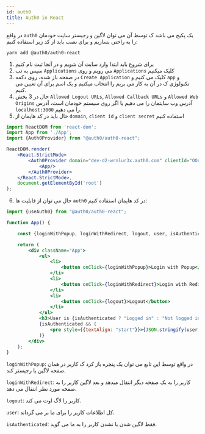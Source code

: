 ```yaml
---
id: auth0
title: Auth0 in React
---
```


در واقع `auth0` یک پکیج می باشد ک توسط آن می توان لاگین و رجیستر سایت خودمان را به راحتی بسازیم و برای نصب باید از کد زیر استفاده کنیم:

```text
yarn add @auth0/auth0-react
```

1. برای شروع باید ابتدا وارد سایت آن شویم و در آنجا ثبت نام کنیم
2. سپس به تب `Applications` می رویم و روی `Applications` کلیک میکنیم
3. در صفحه باز شده، روی دکمه `Create Application` کلیک می کنیم و `app` و تکنولوژی ک در آن به کار می بریم را انتخاب میکنیم و یک اسم برای آن تعیین می کنیم.
4. حال در 3 بخش `Allowed Logout URLs`, `Allowed Callback URLs` و `Allowed Web Origins` آدرس وب سایتمان را می دهیم یا اگر روی سیستم خودمان است، آدرس `localhost:3000` را می دهیم.
5. حال باید در کد هایمان از `domain`, `client id` و `client secret` استفاده کنیم

```jsx
import ReactDOM from 'react-dom';
import App from './App';
import {Auth0Provider} from "@auth0/auth0-react";

ReactDOM.render(
    <React.StrictMode>
        <Auth0Provider domain="dev-d2-wrnlur3x.auth0.com" clientId="OOr3OAhHOog1XcqpX6tdwrqOM6hwkefcvxczvhosdf" redirectUri={window.location.origin}>
            <App/>
        </Auth0Provider>
    </React.StrictMode>,
    document.getElementById('root')
);
```

6. حال می توان از قابلیت ها `auth0` در کد هایمان استفاده کنیم:

```jsx
import {useAuth0} from "@auth0/auth0-react";

function App() {

    const {loginWithPopup, loginWithRedirect, logout, user, isAuthenticated} = useAuth0();

    return (
        <div className="App">
            <ul>
                <li>
                    <button onClick={loginWithPopup}>Login with Popup</button>
                </li>
                <li>
                    <button onClick={loginWithRedirect}>Login with Redirect</button>
                </li>
                <li>
                    <button onClick={logout}>Logout</button>
                </li>
            </ul>
            <h3>User is {isAuthenticated ? "Logged in" : "Not logged in"}</h3>
            {isAuthenticated && (
                <pre style={{textAlign: "start"}}>{JSON.stringify(user, null, 2)}</pre>
            )}
        </div>
    );
}
```

`loginWithPopup`: در واقع توسط این تابع می توان یک پنجره باز کرد ک کاربر در همان صفحه لاگین یا رجیستر کند.

`loginWithRedirect`: کاربر را به یک صفحه دیگر انتقال میدهد و بعد لاگین کاربر را به صفحه مورد نظر انتقال می دهد.

`logout`: کاربر را لاگ اوت می کند.

`user`: کل اطلاعات کاربر را برای ما بر می گرداند.

`isAuthenticated`: فقط لاگین شدن یا نشدن کاربر را به ما می گوید.

